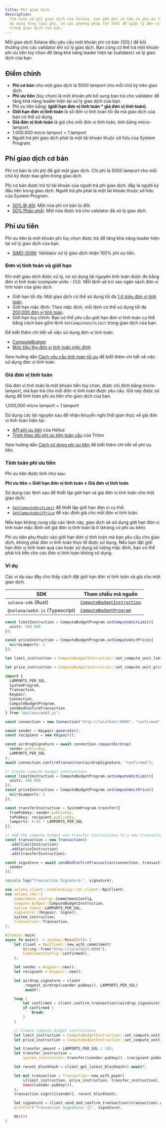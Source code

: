 ```yaml
---
title: Phí giao dịch
description:
  Tìm hiểu về phí giao dịch của Solana, bao gồm phí cơ bản và phí ưu tiên, cách
  áp dụng từng loại phí, và các phương pháp tốt nhất để quản lý đơn vị tính toán
  trong giao dịch của bạn.
---
```


Mỗi giao dịch Solana đều yêu cầu một khoản phí cơ bản (SOL) để bồi thường cho
các validator khi xử lý giao dịch. Bạn cũng có thể trả một khoản phí ưu tiên tùy
chọn để tăng khả năng leader hiện tại (validator) xử lý giao dịch của bạn.

## Điểm chính

- **Phí cơ bản** cho một giao dịch là 5000 lamport cho mỗi chữ ký trên giao
  dịch.
- **Phí ưu tiên** (tùy chọn) là một khoản phí bổ sung bạn trả cho validator để
  tăng khả năng leader hiện tại xử lý giao dịch của bạn.
- Phí ưu tiên bằng: **(giới hạn đơn vị tính toán \* giá đơn vị tính toán)**.
- **Giới hạn đơn vị tính toán** là số đơn vị tính toán tối đa mà giao dịch của
  bạn có thể sử dụng.
- **Giá đơn vị tính toán** là giá cho mỗi đơn vị tính toán, tính bằng
  micro-lamport.
- 1.000.000 micro lamport = 1 lamport
- Người trả phí giao dịch phải là một tài khoản thuộc sở hữu của System Program.

## Phí giao dịch cơ bản

Phí cơ bản là chi phí để gửi một giao dịch. Chi phí là 5000 lamport cho mỗi chữ
ký được bao gồm trong giao dịch.

Phí cơ bản được trừ từ tài khoản của người trả phí giao dịch, đây là người ký
đầu tiên trong giao dịch. Người trả phí phải là một tài khoản thuộc sở hữu của
System Program.

- [50% Bị đốt](https://github.com/anza-xyz/agave/blob/v2.1.13/sdk/fee-calculator/src/lib.rs#L70):
  Một nửa phí cơ bản bị đốt.
- [50% Phân phối](https://github.com/anza-xyz/agave/blob/e621336acad4f5d6e5b860eaa1b074b01c99253c/runtime/src/bank/fee_distribution.rs#L58-L62):
  Một nửa được trả cho validator đã xử lý giao dịch.

## Phí ưu tiên

Phí ưu tiên là một khoản phí tùy chọn được trả để tăng khả năng leader hiện tại
xử lý giao dịch của bạn.

- [SIMD-0096](https://github.com/solana-foundation/solana-improvement-documents/blob/main/proposals/0096-reward-collected-priority-fee-in-entirety.md):
  Validator xử lý giao dịch nhận 100% phí ưu tiên.

### Đơn vị tính toán và giới hạn

Khi một giao dịch được xử lý, nó sử dụng tài nguyên tính toán được đo bằng đơn
vị tính toán (compute units - CU). Mỗi lệnh sẽ trừ vào ngân sách đơn vị tính
toán của giao dịch.

- Giới hạn tối đa: Một giao dịch có thể sử dụng tối đa
  [1.4 triệu đơn vị tính toán](https://github.com/anza-xyz/agave/blob/v2.1.13/compute-budget/src/compute_budget_limits.rs#L14).
- Giới hạn mặc định: Theo mặc định, mỗi lệnh có thể sử dụng tối đa
  [200,000 đơn vị tính toán](https://github.com/anza-xyz/agave/blob/v2.1.13/compute-budget/src/compute_budget_limits.rs#L10).
- Giới hạn tùy chỉnh: Bạn có thể yêu cầu giới hạn đơn vị tính toán cụ thể bằng
  cách bao gồm lệnh `SetComputeUnitLimit` trong giao dịch của bạn.

Để biết thêm chi tiết về việc sử dụng đơn vị tính toán:

- [ComputeBudget](https://github.com/anza-xyz/agave/blob/v2.1.13/compute-budget/src/compute_budget.rs#L22-L130)
- [Mức tiêu thụ đơn vị tính toán mặc định](https://github.com/anza-xyz/agave/blob/v2.1.13/compute-budget/src/compute_budget.rs#L149-L197)

Xem hướng dẫn
[Cách yêu cầu tính toán tối ưu](/developers/guides/advanced/how-to-request-optimal-compute)
để biết thêm chi tiết về việc sử dụng đơn vị tính toán.

### Giá đơn vị tính toán

Giá đơn vị tính toán là một khoản tiền tùy chọn, được chỉ định bằng
micro-lamport, mà bạn trả cho mỗi đơn vị tính toán được yêu cầu. Giá này được sử
dụng để tính toán phí ưu tiên cho giao dịch của bạn.

<Callout>1,000,000 micro lamport = 1 lamport</Callout>

Sử dụng các tài nguyên sau để nhận khuyến nghị thời gian thực về giá đơn vị tính
toán hiện tại:

- [API phí ưu tiên](https://docs.helius.dev/solana-apis/priority-fee-api) của
  Helius
- [Trình theo dõi phí ưu tiên toàn cầu](https://triton.one/solana-prioritization-fees/)
  của Triton

Xem hướng dẫn
[Cách sử dụng phí ưu tiên](/developers/guides/advanced/how-to-use-priority-fees)
để biết thêm chi tiết về phí ưu tiên.

### Tính toán phí ưu tiên

Phí ưu tiên được tính như sau:

**Phí ưu tiên = Giới hạn đơn vị tính toán × Giá đơn vị tính toán**

Sử dụng các lệnh sau để thiết lập giới hạn và giá đơn vị tính toán cho một giao
dịch:

- [`SetComputeUnitLimit`](https://github.com/anza-xyz/agave/blob/v2.1.13/sdk/src/compute_budget.rs#L42-L44)
  để thiết lập giới hạn đơn vị cụ thể.
- [`SetComputeUnitPrice`](https://github.com/anza-xyz/agave/blob/v2.1.13/sdk/src/compute_budget.rs#L48-L50)
  để xác định giá cho mỗi đơn vị tính toán.

<Callout>

Nếu bạn không cung cấp các lệnh này, giao dịch sẽ sử dụng giới hạn đơn vị tính
toán mặc định với giá đơn vị tính toán là 0 (không có phí ưu tiên).

Phí ưu tiên phụ thuộc vào giới hạn đơn vị tính toán mà bạn yêu cầu cho giao
dịch, không phải đơn vị tính toán thực tế được sử dụng. Nếu bạn đặt giới hạn đơn
vị tính toán quá cao hoặc sử dụng số lượng mặc định, bạn có thể phải trả tiền
cho các đơn vị tính toán không sử dụng.

</Callout>

### Ví dụ

Các ví dụ sau đây cho thấy cách đặt giới hạn đơn vị tính toán và giá cho một
giao dịch.

| SDK                            | Tham chiếu mã nguồn                                                                                                            |
| ------------------------------ | ------------------------------------------------------------------------------------------------------------------------------ |
| `solana-sdk` (Rust)            | [`ComputeBudgetInstruction`](https://github.com/anza-xyz/agave/blob/v2.1.13/sdk/src/compute_budget.rs#L17-L31)                 |
| `@solana/web3.js` (Typescript) | [`ComputeBudgetProgram`](https://github.com/solana-foundation/solana-web3.js/blob/v1.98.0/src/programs/compute-budget.ts#L218) |

<CodeTabs storage="compute-budget">

```ts !! title="Typescript"
const limitInstruction = ComputeBudgetProgram.setComputeUnitLimit({
  units: 300_000
});

const priceInstruction = ComputeBudgetProgram.setComputeUnitPrice({
  microLamports: 1
});
```

```rust !! title="Rust"
let limit_instruction = ComputeBudgetInstruction::set_compute_unit_limit(300_000);

let price_instruction = ComputeBudgetInstruction::set_compute_unit_price(1);
```

</CodeTabs>

<CodeTabs storage="compute-budget" flags="r">

```ts !! title="Typescript"
import {
  LAMPORTS_PER_SOL,
  SystemProgram,
  Transaction,
  Keypair,
  Connection,
  ComputeBudgetProgram,
  sendAndConfirmTransaction
} from "@solana/web3.js";

const connection = new Connection("http://localhost:8899", "confirmed");

const sender = Keypair.generate();
const recipient = new Keypair();

const airdropSignature = await connection.requestAirdrop(
  sender.publicKey,
  LAMPORTS_PER_SOL
);
await connection.confirmTransaction(airdropSignature, "confirmed");

// Create compute budget instructions
const limitInstruction = ComputeBudgetProgram.setComputeUnitLimit({
  units: 300_000
});
const priceInstruction = ComputeBudgetProgram.setComputeUnitPrice({
  microLamports: 1
});

const transferInstruction = SystemProgram.transfer({
  fromPubkey: sender.publicKey,
  toPubkey: recipient.publicKey,
  lamports: 0.01 * LAMPORTS_PER_SOL
});

// Add the compute budget and transfer instructions to a new transaction
const transaction = new Transaction()
  .add(limitInstruction)
  .add(priceInstruction)
  .add(transferInstruction);

const signature = await sendAndConfirmTransaction(connection, transaction, [
  sender
]);

console.log("Transaction Signature:", signature);
```

```rust !! title="Rust"
use solana_client::nonblocking::rpc_client::RpcClient;
use solana_sdk::{
    commitment_config::CommitmentConfig,
    compute_budget::ComputeBudgetInstruction,
    native_token::LAMPORTS_PER_SOL,
    signature::{Keypair, Signer},
    system_instruction,
    transaction::Transaction,
};

#[tokio::main]
async fn main() -> anyhow::Result<()> {
    let client = RpcClient::new_with_commitment(
        String::from("http://localhost:8899"),
        CommitmentConfig::confirmed(),
    );

    let sender = Keypair::new();
    let recipient = Keypair::new();

    let airdrop_signature = client
        .request_airdrop(&sender.pubkey(), LAMPORTS_PER_SOL)
        .await?;

    loop {
        let confirmed = client.confirm_transaction(&airdrop_signature).await?;
        if confirmed {
            break;
        }
    }

    // Create compute budget instructions
    let limit_instruction = ComputeBudgetInstruction::set_compute_unit_limit(300_000);
    let price_instruction = ComputeBudgetInstruction::set_compute_unit_price(1);

    let transfer_amount = LAMPORTS_PER_SOL / 100;
    let transfer_instruction =
        system_instruction::transfer(&sender.pubkey(), &recipient.pubkey(), transfer_amount);

    let recent_blockhash = client.get_latest_blockhash().await?;

    let mut transaction = Transaction::new_with_payer(
        &[limit_instruction, price_instruction, transfer_instruction],
        Some(&sender.pubkey()),
    );
    transaction.sign(&[&sender], recent_blockhash);

    let signature = client.send_and_confirm_transaction(&transaction).await?;
    println!("Transaction Signature: {}", signature);

    Ok(())
}
```

</CodeTabs>
